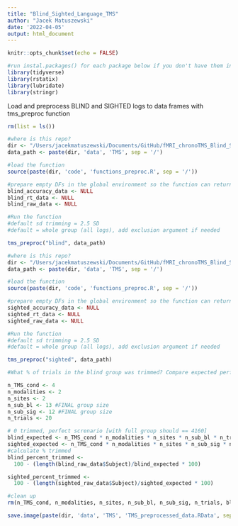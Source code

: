 ```yaml
---
title: "Blind_Sighted_Language_TMS"
author: "Jacek Matuszewski"
date: '2022-04-05'
output: html_document
---
```


```r
knitr::opts_chunk$set(echo = FALSE)
```

```r
#run instal.packages() for each package below if you don't have them installed
library(tidyverse)
library(rstatix)
library(lubridate)
library(stringr)
```

Load and preprocess BLIND and SIGHTED logs to data frames with tms_preproc function 

```r
rm(list = ls())

#where is this repo?
dir <- "/Users/jacekmatuszewski/Documents/GitHub/fMRI_chronoTMS_Blind_Sighted"
data_path <- paste(dir, 'data', 'TMS', sep = '/')

#load the function
source(paste(dir, 'code', 'functions_preproc.R', sep = '/'))

#prepare empty DFs in the global environment so the function can return its values
blind_accuracy_data <- NULL
blind_rt_data <- NULL
blind_raw_data <- NULL

#Run the function 
#default sd trimming = 2.5 SD
#default = whole group (all logs), add exclusion argument if needed

tms_preproc("blind", data_path)

```

```r

#where is this repo?
dir <- "/Users/jacekmatuszewski/Documents/GitHub/fMRI_chronoTMS_Blind_Sighted"
data_path <- paste(dir, 'data', 'TMS', sep = '/')

#load the function
source(paste(dir, 'code', 'functions_preproc.R', sep = '/'))

#prepare empty DFs in the global environment so the function can return its values
sighted_accuracy_data <- NULL
sighted_rt_data <- NULL
sighted_raw_data <- NULL

#Run the function 
#default sd trimming = 2.5 SD
#default = whole group (all logs), add exclusion argument if needed

tms_preproc("sighted", data_path)

```


```r
#What % of trials in the blind group was trimmed? Compare expected perfect data frame size to the real one

n_TMS_cond <- 4
n_modalities <- 2
n_sites <- 2
n_sub_bl <- 13 #FINAL group size
n_sub_sig <- 12 #FINAL group size
n_trials <- 20

# 0 trimmed, perfect screnario [with full group should == 4160]
blind_expected <- n_TMS_cond * n_modalities * n_sites * n_sub_bl * n_trials 
sighted_expected <- n_TMS_cond * n_modalities * n_sites * n_sub_sig * n_trials 
#calculate % trimmed
blind_percent_trimmed <- 
  100 - (length(blind_raw_data$Subject)/blind_expected * 100)

sighted_percent_trimmed <-
  100 - (length(sighted_raw_data$Subject)/sighted_expected * 100)

#clean up
rm(n_TMS_cond, n_modalities, n_sites, n_sub_bl, n_sub_sig, n_trials, blind_expected, sighted_expected)
```


```r

save.image(paste(dir, 'data', 'TMS', 'TMS_preprocessed_data.RData', sep = '/'))
```

